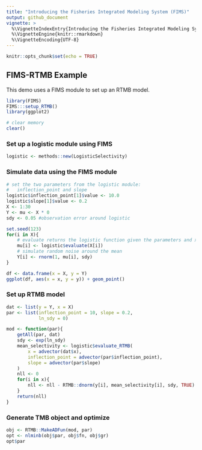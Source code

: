 ```yaml
---
title: "Introducing the Fisheries Integrated Modeling System (FIMS)"
output: github_document
vignette: >
  %\VignetteIndexEntry{Introducing the Fisheries Integrated Modeling System (FIMS)}
  %\VignetteEngine{knitr::rmarkdown}
  %\VignetteEncoding{UTF-8}
---
```



```r
knitr::opts_chunk$set(echo = TRUE)
```

## FIMS-RTMB Example
This demo uses a FIMS module to set up an RTMB model.
```r
library(FIMS)
FIMS:::setup_RTMB()
library(ggplot2)

# clear memory
clear()
```

### Set up a logistic module using FIMS

```r
logistic <- methods::new(LogisticSelectivity)
```

### Simulate data using the FIMS module
```r
# set the two parameters from the logistic module:
#   inflection_point and slope
logistic$inflection_point[1]$value <- 10.0
logistic$slope[1]$value <- 0.2
X <- 1:30
Y <- mu <- X * 0
sdy <- 0.05 #observation error around logistic

set.seed(123)
for(i in X){
    # evaluate returns the logistic function given the parameters and x 
    mu[i] <- logistic$evaluate(X[i])
    # simulate random noise around the mean
    Y[i] <- rnorm(1, mu[i], sdy)
}

df <- data.frame(x = X, y = Y)
ggplot(df, aes(x = x, y = y)) + geom_point()
```

### Set up RTMB model
```r
dat <- list(y = Y, x = X)
par <- list(inflection_point = 10, slope = 0.2,
            ln_sdy = 0)

mod <- function(par){
    getAll(par, dat)
    sdy <- exp(ln_sdy)
    mean_selectivity <- logistic$evaluate_RTMB(
        x = advector(dat$x),
        inflection_point = advector(par$inflection_point),
        slope = advector(par$slope)
    )
    nll <- 0
    for(i in x){
        nll <- nll - RTMB::dnorm(y[i], mean_selectivity[i], sdy, TRUE)
    }
    return(nll)
}
```

### Generate TMB object and optimize
```r
obj <- RTMB::MakeADFun(mod, par)
opt <- nlminb(obj$par, obj$fn, obj$gr)
opt$par
```